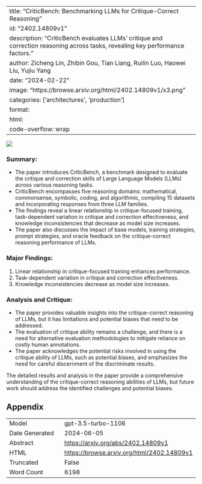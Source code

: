 
---
title: "CriticBench: Benchmarking LLMs for Critique-Correct Reasoning"
id: "2402.14809v1"
description: "CriticBench evaluates LLMs' critique and correction reasoning across tasks, revealing key performance factors."
author: Zicheng Lin, Zhibin Gou, Tian Liang, Ruilin Luo, Haowei Liu, Yujiu Yang
date: "2024-02-22"
image: "https://browse.arxiv.org/html/2402.14809v1/x3.png"
categories: ['architectures', 'production']
format:
  html:
    code-overflow: wrap
---

![](https://browse.arxiv.org/html/2402.14809v1/x3.png)

### Summary:
- The paper introduces CriticBench, a benchmark designed to evaluate the critique and correction skills of Large Language Models (LLMs) across various reasoning tasks.
- CriticBench encompasses five reasoning domains: mathematical, commonsense, symbolic, coding, and algorithmic, compiling 15 datasets and incorporating responses from three LLM families.
- The findings reveal a linear relationship in critique-focused training, task-dependent variation in critique and correction effectiveness, and knowledge inconsistencies that decrease as model size increases.
- The paper also discusses the impact of base models, training strategies, prompt strategies, and oracle feedback on the critique-correct reasoning performance of LLMs.

### Major Findings:
1. Linear relationship in critique-focused training enhances performance.
2. Task-dependent variation in critique and correction effectiveness.
3. Knowledge inconsistencies decrease as model size increases.

### Analysis and Critique:
- The paper provides valuable insights into the critique-correct reasoning of LLMs, but it has limitations and potential biases that need to be addressed.
- The evaluation of critique ability remains a challenge, and there is a need for alternative evaluation methodologies to mitigate reliance on costly human annotations.
- The paper acknowledges the potential risks involved in using the critique ability of LLMs, such as potential biases, and emphasizes the need for careful discernment of the discriminate results.

The detailed results and analysis in the paper provide a comprehensive understanding of the critique-correct reasoning abilities of LLMs, but future work should address the identified challenges and potential biases.

## Appendix

|          |          |
|----------|----------|
| Model     | gpt-3.5-turbo-1106       |
| Date Generated     | 2024-06-05       |
| Abstract | [https://arxiv.org/abs/2402.14809v1](https://arxiv.org/abs/2402.14809v1)        |
| HTML     | [https://browse.arxiv.org/html/2402.14809v1](https://browse.arxiv.org/html/2402.14809v1)       |
| Truncated       | False       |
| Word Count       | 6198       |